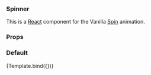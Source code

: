 

<Meta title="Spinner" component={Spinner} />


### Spinner

This is a [React](https://reactjs.org/) component for the Vanilla [Spin](https://docs.vanillaframework.io/settings/animation-settings/#spin) animation.

### Props

<ArgsTable of={Spinner} />

### Default

<Canvas>
  <Story name="Default" args={{ text: "Loading..." }}>
    {Template.bind({})}
  </Story>
</Canvas>
